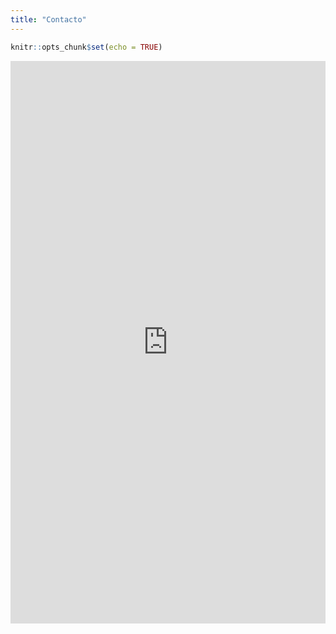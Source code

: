 ```yaml
---
title: "Contacto"
---
```


```r
knitr::opts_chunk$set(echo = TRUE)
```
<iframe src="https://docs.google.com/forms/d/e/1FAIpQLSd85XxO_MOhD-qSssXCWs6mdWH2-uWLGRVApT1vMT6ZyD9JWw/viewform?embedded=true" width="100%" height="900px" frameborder="0" marginheight="0" marginwidth="0">Cargando…</iframe>